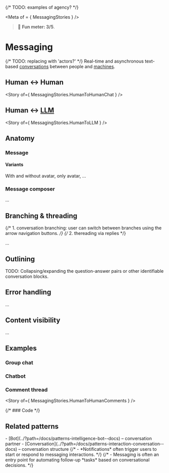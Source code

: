 {/* TODO: examples of agency? */}


<Meta of = { MessagingStories } />

> 🙂 **Fun meter: 3/5**.

# Messaging

{/* TODO: replacing with 'actors?' */}
Real-time and asynchronous text-based [conversations](../?path=/docs/patterns-interaction-conversation--docs) between people and [machines](../?path=/docs/patterns-intelligence-bot--docs).

## Human ↔︎ Human

<Story of={ MessagingStories.HumanToHumanChat } />

## Human ↔︎ [LLM](../?path=/docs/patterns-intelligence-bot--docs)

<Story of={ MessagingStories.HumanToLLM } />

## Anatomy

### Message

#### Variants

With and without avatar, only avatar, ...

### Message composer

...

## Branching & threading

{/* 1. conversation branching: user can switch between branches using the arrow navigation buttons. */}
{/* 2. thereading via replies */}

...

## Outlining

TODO: Collapsing/expanding the question-answer pairs or other identifiable conversation blocks.

## Error handling

...

## Content visibility

...

## Examples

### Group chat

### Chatbot

### Comment thread

<Story of={ MessagingStories.HumanToHumanComments } />

{/* ### Code  */}

## Related patterns
<div>
- [Bot](../?path=/docs/patterns-intelligence-bot--docs) – conversation partner
- [Conversation](../?path=/docs/patterns-interaction-conversation--docs) – conversation structure
{/* - *Notifications* often trigger users to start or respond to messaging interactions. */}
{/* - Messaging is often an entry point for automating follow-up *tasks* based on conversational decisions. */}
</div>